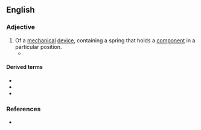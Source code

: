 {{also|springloaded}}
==English==

===Adjective===
{{en-adj|head=[[spring]]-[[loaded]]|-}}

# Of a [[mechanical]] [[device]], containing a spring that holds a [[component]] in a particular position.
#* {{quote-journal|en|year=1961|month=Novermber|author=Voyageur|title=The last of the Midland compounds|journal=Trains Illustrated|page=675|text=A '''spring-loaded''' reducing valve, controllable from the cab, admitted h.p. steam to both h.p. and l.p. cylinders whenever necessary, as, for example, on starting; [...].}}

====Derived terms====
* {{l|en|spring-load}}<!--back-formation-->
* {{l|en|spring-loaded camming device}}
* {{l|en|spring-loaded mode}}

===References===
* {{R:Lexico}}